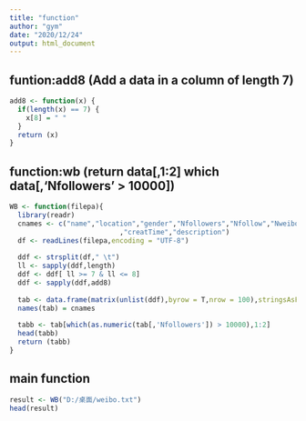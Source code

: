 ```yaml
---
title: "function"
author: "gym"
date: "2020/12/24"
output: html_document
---
```


## funtion:add8 (Add a data in a column of length 7)
```r
add8 <- function(x) {
  if(length(x) == 7) {
    x[8] = " "
  }
  return (x)
}
```

## function:wb (return data[,1:2] which data[,'Nfollowers' > 10000])
```r
WB <- function(filepa){
  library(readr)
  cnames <- c("name","location","gender","Nfollowers","Nfollow","Nweibo"
                           ,"creatTime","description")
  df <- readLines(filepa,encoding = "UTF-8")
  
  ddf <- strsplit(df," \t")
  ll <- sapply(ddf,length)
  ddf <- ddf[ ll >= 7 & ll <= 8]
  ddf <- sapply(ddf,add8)
  
  tab <- data.frame(matrix(unlist(ddf),byrow = T,nrow = 100),stringsAsFactors = F)
  names(tab) = cnames
  
  tabb <- tab[which(as.numeric(tab[,'Nfollowers']) > 10000),1:2]
  head(tabb)
  return (tabb)
}
```

## main function
```r
result <- WB("D:/桌面/weibo.txt")
head(result)
```

